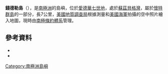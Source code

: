 {{Coord|77|21|S|153|10|W|source:GNIS|display=title}}

'''錢德勒島'''（{{lang-en|Chandler Island}}），是[[南極洲|南極洲]]的島嶼，位於[[愛德華七世地|愛德華七世地]]，處於[[蘇茲貝格灣|蘇茲貝格灣]]，屬於[[懷特群島|懷特群島]]的一部分，長7公里，[[美國地質調查局|美國地質調查局]]根據測量和[[美國海軍|美國海軍]]拍攝的空中照片繪入地圖，現時由[[南極條約體系|南極條約體系]]管理。

==參考資料==
*{{cite gnis | type = antarid | id = 2613| name =Chandler Island | accessdate = 2011-11-02}}
*{{usgs-gazetteer|id=2613}}

{{Antarctica-geo-stub}}
[[Category:南極洲島嶼|Category:南極洲島嶼]]